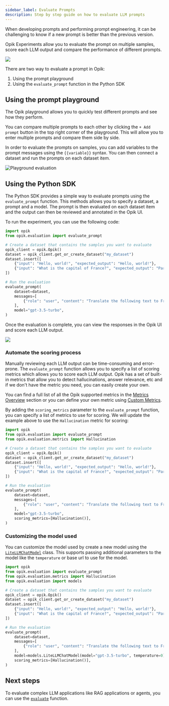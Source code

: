 ```yaml
---
sidebar_label: Evaluate Prompts
description: Step by step guide on how to evaluate LLM prompts
---
```


When developing prompts and performing prompt engineering, it can be challenging to know if a new prompt is better than the previous version.

Opik Experiments allow you to evaluate the prompt on multiple samples, score each LLM output and compare the performance of different prompts.

<Frame>
  <img src="/img/evaluation/experiment_items.png" />
</Frame>

There are two way to evaluate a prompt in Opik:

1. Using the prompt playground
2. Using the `evaluate_prompt` function in the Python SDK

## Using the prompt playground

The Opik playground allows you to quickly test different prompts and see how they perform.

You can compare multiple prompts to each other by clicking the `+ Add prompt` button in the top right corner of the playground. This will allow you to enter multiple prompts and compare them side by side.

In order to evaluate the prompts on samples, you can add variables to the prompt messages using the `{{variable}}` syntax. You can then connect a dataset and run the prompts on each dataset item.

![Playground evaluation](/img/evaluation/playground_evaluation.gif)

## Using the Python SDK

The Python SDK provides a simple way to evaluate prompts using the `evaluate_prompt` function. This methods allows you to specify a dataset, a prompt and a model. The prompt is then evaluated on each dataset item and the output can then be reviewed and annotated in the Opik UI.

To run the experiment, you can use the following code:

```python
import opik
from opik.evaluation import evaluate_prompt

# Create a dataset that contains the samples you want to evaluate
opik_client = opik.Opik()
dataset = opik_client.get_or_create_dataset("my_dataset")
dataset.insert([
    {"input": "Hello, world!", "expected_output": "Hello, world!"},
    {"input": "What is the capital of France?", "expected_output": "Paris"},
])

# Run the evaluation
evaluate_prompt(
    dataset=dataset,
    messages=[
        {"role": "user", "content": "Translate the following text to French: {{input}}"},
    ],
    model="gpt-3.5-turbo",
)
```

Once the evaluation is complete, you can view the responses in the Opik UI and score each LLM output.

<Frame>
  <img src="/img/evaluation/experiment_items.png" />
</Frame>

### Automate the scoring process

Manually reviewing each LLM output can be time-consuming and error-prone. The `evaluate_prompt` function allows you to specify a list of scoring metrics which allows you to score each LLM output. Opik has a set of built-in metrics that allow you to detect hallucinations, answer relevance, etc and if we don't have the metric you need, you can easily create your own.

You can find a full list of all the Opik supported metrics in the [Metrics Overview](/evaluation/metrics/overview.md) section or you can define your own metric using [Custom Metrics](/evaluation/metrics/custom_metric.md).

By adding the `scoring_metrics` parameter to the `evaluate_prompt` function, you can specify a list of metrics to use for scoring. We will update the example above to use the `Hallucination` metric for scoring:

```python
import opik
from opik.evaluation import evaluate_prompt
from opik.evaluation.metrics import Hallucination

# Create a dataset that contains the samples you want to evaluate
opik_client = opik.Opik()
dataset = opik_client.get_or_create_dataset("my_dataset")
dataset.insert([
    {"input": "Hello, world!", "expected_output": "Hello, world!"},
    {"input": "What is the capital of France?", "expected_output": "Paris"},
])

# Run the evaluation
evaluate_prompt(
    dataset=dataset,
    messages=[
        {"role": "user", "content": "Translate the following text to French: {{input}}"},
    ],
    model="gpt-3.5-turbo",
    scoring_metrics=[Hallucination()],
)
```

### Customizing the model used

You can customize the model used by create a new model using the [`LiteLLMChatModel`](https://www.comet.com/docs/opik/python-sdk-reference/Objects/LiteLLMChatModel.html) class. This supports passing additional parameters to the model like the `temperature` or base url to use for the model.

```python
import opik
from opik.evaluation import evaluate_prompt
from opik.evaluation.metrics import Hallucination
from opik.evaluation import models

# Create a dataset that contains the samples you want to evaluate
opik_client = opik.Opik()
dataset = opik_client.get_or_create_dataset("my_dataset")
dataset.insert([
    {"input": "Hello, world!", "expected_output": "Hello, world!"},
    {"input": "What is the capital of France?", "expected_output": "Paris"},
])

# Run the evaluation
evaluate_prompt(
    dataset=dataset,
    messages=[
        {"role": "user", "content": "Translate the following text to French: {{input}}"},
    ],
    model=models.LiteLLMChatModel(model="gpt-3.5-turbo", temperature=0),
    scoring_metrics=[Hallucination()],
)
```

## Next steps

To evaluate complex LLM applications like RAG applications or agents, you can use the [`evaluate`](/evaluation/evaluate_your_llm.md) function.
